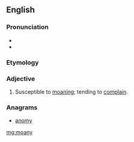 ==English==

===Pronunciation===
* {{IPA|/məʊni/|lang=en}}
* {{rhymes|əʊni|lang=en}}

===Etymology===
{{suffix|moan|y|lang=en}}

===Adjective===
{{en-adj|er}}

# {{lb|en|informal}} Susceptible to [[moan]]ing; tending to [[complain]].

===Anagrams===
* [[anomy#English|anomy]]

[[mg:moany]]